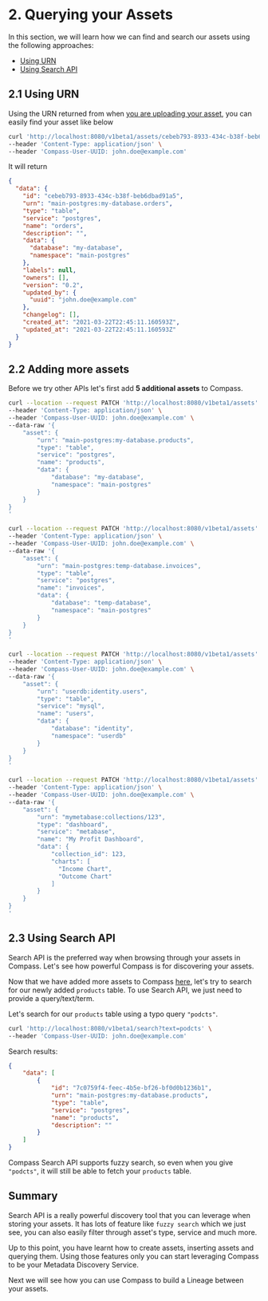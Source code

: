 
# 2. Querying your Assets

In this section, we will learn how we can find and search our assets using the following approaches:
- [Using URN](#21-using-urn)
- [Using Search API](#23-using-search-api)

## 2.1 Using URN

Using the URN returned from when [you are uploading your asset](./1-my-first-asset.md#13-sending-your-first-asset-to-compass), you can easily find your asset like below

```bash
curl 'http://localhost:8080/v1beta1/assets/cebeb793-8933-434c-b38f-beb6dbad91a5' \
--header 'Content-Type: application/json' \
--header 'Compass-User-UUID: john.doe@example.com'
```

It will return
```json
{
  "data": {
    "id": "cebeb793-8933-434c-b38f-beb6dbad91a5",
    "urn": "main-postgres:my-database.orders",
    "type": "table",
    "service": "postgres",
    "name": "orders",
    "description": "",
    "data": {
      "database": "my-database",
      "namespace": "main-postgres"
    },
    "labels": null,
    "owners": [],
    "version": "0.2",
    "updated_by": {
      "uuid": "john.doe@example.com"
    },
    "changelog": [],
    "created_at": "2021-03-22T22:45:11.160593Z",
    "updated_at": "2021-03-22T22:45:11.160593Z"
  }
}
```

## 2.2 Adding more assets

Before we try other APIs let's first add **5 additional assets** to Compass.

<Tabs>
<TabItem value="product" label="Product Table">

```bash
curl --location --request PATCH 'http://localhost:8080/v1beta1/assets' \
--header 'Content-Type: application/json' \
--header 'Compass-User-UUID: john.doe@example.com' \
--data-raw '{
    "asset": {
        "urn": "main-postgres:my-database.products",
        "type": "table",
        "service": "postgres",
        "name": "products",
        "data": {
            "database": "my-database",
            "namespace": "main-postgres"
        }
    }
}
'
```

</TabItem>
<TabItem value="different-database" label="Different Database">

```bash
curl --location --request PATCH 'http://localhost:8080/v1beta1/assets' \
--header 'Content-Type: application/json' \
--header 'Compass-User-UUID: john.doe@example.com' \
--data-raw '{
    "asset": {
        "urn": "main-postgres:temp-database.invoices",
        "type": "table",
        "service": "postgres",
        "name": "invoices",
        "data": {
            "database": "temp-database",
            "namespace": "main-postgres"
        }
    }
}
'
```

</TabItem>
<TabItem value="mysql" label="MySQL">

```bash
curl --location --request PATCH 'http://localhost:8080/v1beta1/assets' \
--header 'Content-Type: application/json' \
--header 'Compass-User-UUID: john.doe@example.com' \
--data-raw '{
    "asset": {
        "urn": "userdb:identity.users",
        "type": "table",
        "service": "mysql",
        "name": "users",
        "data": {
            "database": "identity",
            "namespace": "userdb"
        }
    }
}
'
```

</TabItem>
<TabItem value="dashboard-type" label="Dashboard Type">

```bash
curl --location --request PATCH 'http://localhost:8080/v1beta1/assets' \
--header 'Content-Type: application/json' \
--header 'Compass-User-UUID: john.doe@example.com' \
--data-raw '{
    "asset": {
        "urn": "mymetabase:collections/123",
        "type": "dashboard",
        "service": "metabase",
        "name": "My Profit Dashboard",
        "data": {
            "collection_id": 123,
            "charts": [
              "Income Chart",
              "Outcome Chart"
            ]
        }
    }
}
'
```

</TabItem>
</Tabs>

## 2.3 Using Search API

Search API is the preferred way when browsing through your assets in Compass. Let's see how powerful Compass is for discovering your assets.

Now that we have added more assets to Compass [here](#22-adding-more-assets), let's try to search for our newly added `products` table. To use Search API, we just need to provide a query/text/term.

Let's search for our `products` table using a typo query `"podcts"`.

```bash
curl 'http://localhost:8080/v1beta1/search?text=podcts' \
--header 'Compass-User-UUID: john.doe@example.com'
```

Search results:
```json
{
    "data": [
        {
            "id": "7c0759f4-feec-4b5e-bf26-bf0d0b1236b1",
            "urn": "main-postgres:my-database.products",
            "type": "table",
            "service": "postgres",
            "name": "products",
            "description": ""
        }
    ]
}
```

Compass Search API supports fuzzy search, so even when you give `"podcts"`, it will still be able to fetch your `products` table.

## Summary

Search API is a really powerful discovery tool that you can leverage when storing your assets. It has lots of feature like `fuzzy search` which we just see, you can also easily filter through asset's type, service and much more.

Up to this point, you have learnt how to create assets, inserting assets and querying them. Using those features only you can start leveraging Compass to be your Metadata Discovery Service.

Next we will see how you can use Compass to build a Lineage between your assets.
